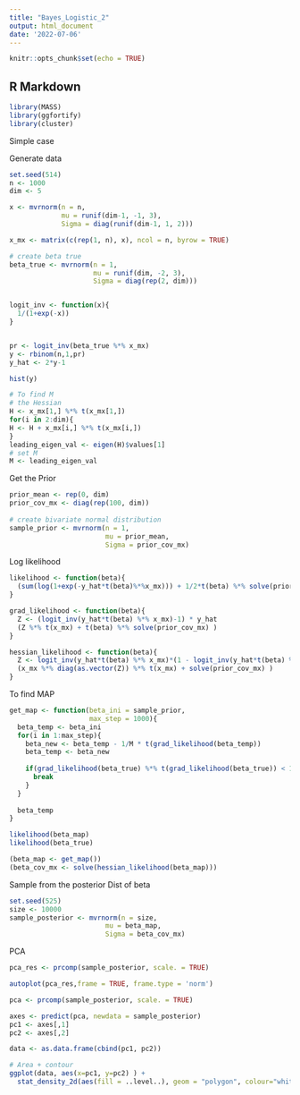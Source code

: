 ```yaml
---
title: "Bayes_Logistic_2"
output: html_document
date: '2022-07-06'
---
```


```r
knitr::opts_chunk$set(echo = TRUE)
```

## R Markdown

```r
library(MASS)
library(ggfortify)
library(cluster)
```
Simple case

Generate data
```r
set.seed(514)
n <- 1000
dim <- 5

x <- mvrnorm(n = n,
             mu = runif(dim-1, -1, 3),
             Sigma = diag(runif(dim-1, 1, 2)))

x_mx <- matrix(c(rep(1, n), x), ncol = n, byrow = TRUE)

# create beta true
beta_true <- mvrnorm(n = 1,
                     mu = runif(dim, -2, 3),
                     Sigma = diag(rep(2, dim)))


logit_inv <- function(x){
  1/(1+exp(-x))
}


pr <- logit_inv(beta_true %*% x_mx)
y <- rbinom(n,1,pr)
y_hat <- 2*y-1

hist(y)
```

```r
# To find M
# the Hessian
H <- x_mx[1,] %*% t(x_mx[1,])
for(i in 2:dim){
H <- H + x_mx[i,] %*% t(x_mx[i,])
}
leading_eigen_val <- eigen(H)$values[1]
# set M
M <- leading_eigen_val 
```

Get the Prior
```r
prior_mean <- rep(0, dim)                                  
prior_cov_mx <- diag(rep(100, dim))
  
# create bivariate normal distribution
sample_prior <- mvrnorm(n = 1,
                        mu = prior_mean, 
                        Sigma = prior_cov_mx)

```

Log likelihood
```r
likelihood <- function(beta){
  (sum(log(1+exp(-y_hat*t(beta)%*%x_mx))) + 1/2*t(beta) %*% solve(prior_cov_mx) %*% beta)
}

grad_likelihood <- function(beta){
  Z <- (logit_inv(y_hat*t(beta) %*% x_mx)-1) * y_hat 
  (Z %*% t(x_mx) + t(beta) %*% solve(prior_cov_mx) )
}

hessian_likelihood <- function(beta){
  Z <- logit_inv(y_hat*t(beta) %*% x_mx)*(1 - logit_inv(y_hat*t(beta) %*% x_mx))
  (x_mx %*% diag(as.vector(Z)) %*% t(x_mx) + solve(prior_cov_mx) )
}
```



To find MAP
```r
get_map <- function(beta_ini = sample_prior,
                    max_step = 1000){
  beta_temp <- beta_ini
  for(i in 1:max_step){
    beta_new <- beta_temp - 1/M * t(grad_likelihood(beta_temp))
    beta_temp <- beta_new
    
    if(grad_likelihood(beta_true) %*% t(grad_likelihood(beta_true)) < 1e-5){
      break
    }
  }
  
  beta_temp
}
```

```r
likelihood(beta_map)
likelihood(beta_true)
```

```r
(beta_map <- get_map())
(beta_cov_mx <- solve(hessian_likelihood(beta_map)))
```
Sample from the posterior Dist of beta
```r
set.seed(525)
size <- 10000
sample_posterior <- mvrnorm(n = size,
                        mu = beta_map, 
                        Sigma = beta_cov_mx)

```

PCA
```r
pca_res <- prcomp(sample_posterior, scale. = TRUE)

autoplot(pca_res,frame = TRUE, frame.type = 'norm')
```
```r
pca <- prcomp(sample_posterior, scale. = TRUE)

axes <- predict(pca, newdata = sample_posterior)
pc1 <- axes[,1]
pc2 <- axes[,2]

data <- as.data.frame(cbind(pc1, pc2))

# Area + contour
ggplot(data, aes(x=pc1, y=pc2) ) +
  stat_density_2d(aes(fill = ..level..), geom = "polygon", colour="white")

```



